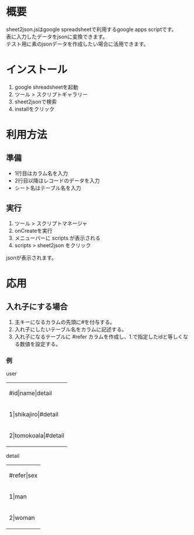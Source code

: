 =概要=
sheet2json.jsはgoogle spreadsheetで利用するgoogle apps scriptです。<br />
表に入力したデータをjsonに変換できます。<br />
テスト用に素のjsonデータを作成したい場合に活用できます。

=インストール=
# google shreadsheetを起動
# ツール > スクリプトギャラリー
# sheet2jsonで検索
# installをクリック

=利用方法=
==準備==
*1行目はカラム名を入力
*2行目以降はレコードのデータを入力
*シート名はテーブル名を入力
==実行==
#ツール > スクリプトマネージャ
#onCreateを実行
#メニューバーに scripts が表示される
#scripts > sheet2json をクリック
jsonが表示されます。

=応用=
==入れ子にする場合==
#主キーになるカラムの先頭に#を付与する。
#入れ子にしたいテーブル名をカラムに記述する。
#入れ子になるテーブルに #refer カラムを作成し、1.で指定したidと等しくなる数値を設定する。

===例===
user
{|
|#id|name|detail
|-
|1|shikajiro|#detail
|-
|2|tomokoala|#detail
|}

detail
{|
|#refer|sex
|-
|1|man
|-
|2|woman
|}
